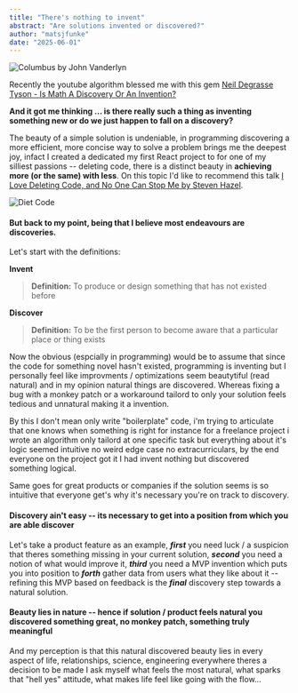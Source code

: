```yaml
---
title: "There's nothing to invent"
abstract: "Are solutions invented or discovered?"
author: "matsjfunke"
date: "2025-06-01"
---
```


![Columbus by John Vanderlyn](/thoughts/john_vanderlyn_landing_of_columbus.jpg)

Recently the youtube algorithm blessed me with this gem [Neil Degrasse Tyson - Is Math A Discovery Or An Invention?](https://youtu.be/ukHV8M4oQbs?si=5h3kAXNdE3IJPYjB)

**And it got me thinking ... is there really such a thing as inventing something new or do we just happen to fall
on a discovery?**

The beauty of a simple solution is undeniable, in programming discovering a more efficient, more concise
way to solve a problem brings me the deepest joy, infact I created a dedicated my first React project to
for one of my silliest passions -- deleting code, there is a distinct beauty in **achieving more (or the same) with
less**. On this topic I'd like to recommend this talk [I Love Deleting Code, and No One Can Stop Me by Steven Hazel](https://www.youtube.com/watch?v=y376JcBl1t8&t=9s).

![Diet Code](/thoughts/diet_code.gif)

#### But back to my point, being that I believe most endeavours are discoveries.

Let's start with the definitions:

**Invent**

> **Definition:** To produce or design something that has not existed before

**Discover**

> **Definition:** To be the first person to become aware that a particular place or thing exists

Now the obvious (espcially in programming) would be to assume that since the code for something novel
hasn't existed, programming is inventing but I personally feel like improvments / optimizations seem
beautytiful (read natural) and in my opinion natural things are discovered. Whereas fixing a bug with a
monkey patch or a workaround tailord to only your solution feels tedious and unnatural making it a invention.

By this I don't mean only write "boilerplate" code, i'm trying to articulate that one knows when something
is right for instance for a freelance project i wrote an algorithm only tailord at one specific task but everything
about it's logic seemed intuitive no weird edge case no extracurriculars, by the end everyone on the project
got it I had invent nothing but discovered something logical.

Same goes for great products or companies if the solution seems is so intuitive that everyone get's why it's
necessary you're on track to discovery.

#### Discovery ain't easy -- its necessary to get into a position from which you are able discover

Let's take a product feature as an example, **_first_** you need luck / a suspicion that theres something missing
in your current solution, **_second_** you need a notion of what would improve it, **_third_** you need a MVP invention
which puts you into position to **_forth_** gather data from users what they like about it -- refining this MVP based
on feedback is the **_final_** discovery step towards a natural solution.

#### Beauty lies in nature -- hence if solution / product feels natural you discovered something great, no monkey patch, something truly meaningful

And my perception is that this natural discovered beauty lies in every aspect of life, relationships, science,
engineering everywhere theres a decision to be made I ask myself what feels the most natural, what sparks
that "hell yes" attitude, what makes life feel like going with the flow...
